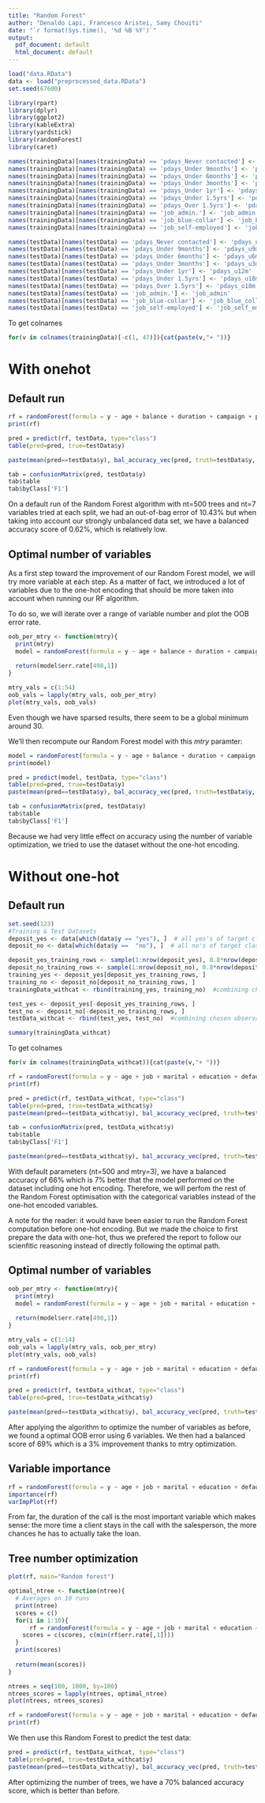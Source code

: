 ```yaml
---
title: "Random Forest"
author: "Denaldo Lapi, Francesco Aristei, Samy Chouiti"
date: "`r format(Sys.time(), '%d %B %Y')`"
output:
  pdf_document: default
  html_document: default
---
```


```r
load("data.RData")
data <- load("preprocessed_data.RData")
set.seed(67600)
```

```r
library(rpart)
library(dplyr)
library(ggplot2)
library(kableExtra)
library(yardstick)
library(randomForest)
library(caret)
```

```r
names(trainingData)[names(trainingData) == 'pdays_Never contacted'] <- 'pdays_never'
names(trainingData)[names(trainingData) == 'pdays_Under 9months'] <- 'pdays_u9m'
names(trainingData)[names(trainingData) == 'pdays_Under 6months'] <- 'pdays_u6m'
names(trainingData)[names(trainingData) == 'pdays_Under 3months'] <- 'pdays_u3m'
names(trainingData)[names(trainingData) == 'pdays_Under 1yr'] <- 'pdays_u12m'
names(trainingData)[names(trainingData) == 'pdays_Under 1.5yrs'] <- 'pdays_u18m'
names(trainingData)[names(trainingData) == 'pdays_Over 1.5yrs'] <- 'pdays_o18m'
names(trainingData)[names(trainingData) == 'job_admin.'] <- 'job_admin'
names(trainingData)[names(trainingData) == 'job_blue-collar'] <- 'job_blue_collar'
names(trainingData)[names(trainingData) == 'job_self-employed'] <- 'job_self_employed'
```

```r
names(testData)[names(testData) == 'pdays_Never contacted'] <- 'pdays_never'
names(testData)[names(testData) == 'pdays_Under 9months'] <- 'pdays_u9m'
names(testData)[names(testData) == 'pdays_Under 6months'] <- 'pdays_u6m'
names(testData)[names(testData) == 'pdays_Under 3months'] <- 'pdays_u3m'
names(testData)[names(testData) == 'pdays_Under 1yr'] <- 'pdays_u12m'
names(testData)[names(testData) == 'pdays_Under 1.5yrs'] <- 'pdays_u18m'
names(testData)[names(testData) == 'pdays_Over 1.5yrs'] <- 'pdays_o18m'
names(testData)[names(testData) == 'job_admin.'] <- 'job_admin'
names(testData)[names(testData) == 'job_blue-collar'] <- 'job_blue_collar'
names(testData)[names(testData) == 'job_self-employed'] <- 'job_self_employed'
```


To get colnames
```r
for(v in colnames(trainingData)[-c(1, 47)]){cat(paste(v,"+ "))}
```

# With onehot
## Default run
```r
rf = randomForest(formula = y ~ age + balance + duration + campaign + previous + poutcome_failure + poutcome_success + poutcome_unknown + job_admin + job_blue_collar + job_entrepreneur + job_housemaid + job_management + job_retired + job_self_employed + job_services + job_student + job_technician + job_unemployed + job_unknown + marital_divorced + marital_married + marital_single + education_primary + education_secondary + education_tertiary + education_unknown + default_no + default_yes + housing_no + housing_yes + loan_no + loan_yes + month_apr + month_aug + month_dec + month_feb + month_jan + month_jul + month_jun + month_mar + month_may + month_nov + month_oct + month_sep + pdays_never + pdays_u3m + pdays_u6m + pdays_u9m + pdays_u12m + pdays_u18m + pdays_o18m, data=trainingData)
print(rf)
```

```r
pred = predict(rf, testData, type="class")
table(pred=pred, true=testData$y)
```

```r
paste(mean(pred==testData$y), bal_accuracy_vec(pred, truth=testData$y, estimator="binary"))
```

```r
tab = confusionMatrix(pred, testData$y)
tab$table
tab$byClass['F1']
```

On a default run of the Random Forest algorithm with nt=500 trees and nt=7 variables tried at each split, we had an out-of-bag error of 10.43% but when taking into account our strongly unbalanced data set, we have a balanced accuracy score of 0.62%, which is relatively low.


## Optimal number of variables
As a first step toward the improvement of our Random Forest model, we will try more variable at each step. As a matter of fact, we introduced a lot of variables due to the one-hot encoding that should be more taken into account when running our RF algorithm.

To do so, we will iterate over a range of variable number and plot the OOB error rate.
```r
oob_per_mtry <- function(mtry){
  print(mtry)
  model = randomForest(formula = y ~ age + balance + duration + campaign + previous + poutcome_failure + poutcome_success + poutcome_unknown + job_admin + job_blue_collar + job_entrepreneur + job_housemaid + job_management + job_retired + job_self_employed + job_services + job_student + job_technician + job_unemployed + job_unknown + marital_divorced + marital_married + marital_single + education_primary + education_secondary + education_tertiary + education_unknown + default_no + default_yes + housing_no + housing_yes + loan_no + loan_yes + month_apr + month_aug + month_dec + month_feb + month_jan + month_jul + month_jun + month_mar + month_may + month_nov + month_oct + month_sep + pdays_never + pdays_u3m + pdays_u6m + pdays_u9m + pdays_u12m + pdays_u18m + pdays_o18m, data=trainingData, ntree=500, mtry=mtry)
  
  return(model$err.rate[498,1])
}

mtry_vals = c(1:54)
oob_vals = lapply(mtry_vals, oob_per_mtry)
plot(mtry_vals, oob_vals)
```
Even though we have sparsed results, there seem to be a global minimum around 30.

We'll then recompute our Random Forest model with this *mtry* paramter:
```r
model = randomForest(formula = y ~ age + balance + duration + campaign + previous + poutcome_failure + poutcome_success + poutcome_unknown + job_admin + job_blue_collar + job_entrepreneur + job_housemaid + job_management + job_retired + job_self_employed + job_services + job_student + job_technician + job_unemployed + job_unknown + marital_divorced + marital_married + marital_single + education_primary + education_secondary + education_tertiary + education_unknown + default_no + default_yes + housing_no + housing_yes + loan_no + loan_yes + month_apr + month_aug + month_dec + month_feb + month_jan + month_jul + month_jun + month_mar + month_may + month_nov + month_oct + month_sep + pdays_never + pdays_u3m + pdays_u6m + pdays_u9m + pdays_u12m + pdays_u18m + pdays_o18m, data=trainingData, ntree=500, mtry=30)
print(model)
```


```r
pred = predict(model, testData, type="class")
table(pred=pred, true=testData$y)
paste(mean(pred==testData$y), bal_accuracy_vec(pred, truth=testData$y, estimator="binary"))
```
```r
tab = confusionMatrix(pred, testData$y)
tab$table
tab$byClass['F1']
```
Because we had very little effect on accuracy using the number of variable optimization, we tried to use the dataset without the one-hot encoding.








# Without one-hot
## Default run


```r
set.seed(123)
#Training & Test Datasets
deposit_yes <- data[which(data$y == "yes"), ]  # all yes's of target class
deposit_no <- data[which(data$y ==  "no"), ]  # all no's of target class

deposit_yes_training_rows <- sample(1:nrow(deposit_yes), 0.8*nrow(deposit_yes))  #randomly choosing 80% observations of yes class
deposit_no_training_rows <- sample(1:nrow(deposit_no), 0.8*nrow(deposit_no))  #randomly choosing 80% observations of no class
training_yes <- deposit_yes[deposit_yes_training_rows, ]  
training_no <- deposit_no[deposit_no_training_rows, ]
trainingData_withcat <- rbind(training_yes, training_no)  #combining chosen observations

test_yes <- deposit_yes[-deposit_yes_training_rows, ]
test_no <- deposit_no[-deposit_no_training_rows, ]
testData_withcat <- rbind(test_yes, test_no)  #combining chosen observations

summary(trainingData_withcat)
```

To get colnames
```r
for(v in colnames(trainingData_withcat)){cat(paste(v,"+ "))}
```

```r
rf = randomForest(formula = y ~ age + job + marital + education + default + balance + housing + loan + month + duration + campaign + pdays + previous + poutcome, data=trainingData_withcat)
print(rf)
```

```r
pred = predict(rf, testData_withcat, type="class")
table(pred=pred, true=testData_withcat$y)
paste(mean(pred==testData_withcat$y), bal_accuracy_vec(pred, truth=testData_withcat$y, estimator="binary"))
```

```r
tab = confusionMatrix(pred, testData_withcat$y)
tab$table
tab$byClass['F1']
```

```r
paste(mean(pred==testData_withcat$y), bal_accuracy_vec(pred, truth=testData_withcat$y, estimator="binary"))
```
With default parameters (nt=500 and mtry=3), we have a balanced accuracy of 66% which is 7% better that the model performed on the dataset including one hot encoding. Therefore, we will perfom the rest of the Random Forest optimisation with the categorical variables instead of the one-hot encoded variables.

A note for the reader: it would have been easier to run the Random Forest computation before one-hot encoding. But we made the choice to first prepare the data with one-hot, thus we prefered the report to follow our scienfitic reasoning instead of directly following the optimal path.

## Optimal number of variables

```r
oob_per_mtry <- function(mtry){
  print(mtry)
  model = randomForest(formula = y ~ age + job + marital + education + default + balance + housing + loan + month + duration + campaign + pdays + previous + poutcome, data=trainingData_withcat, ntree=500, mtry=mtry)
  
  return(model$err.rate[498,1])
}

mtry_vals = c(1:14)
oob_vals = lapply(mtry_vals, oob_per_mtry)
plot(mtry_vals, oob_vals)
```

```r
rf = randomForest(formula = y ~ age + job + marital + education + default + balance + housing + loan + month + duration + campaign + pdays + previous + poutcome, data=trainingData_withcat, mtry=6)
print(rf)
```

```r
pred = predict(rf, testData_withcat, type="class")
table(pred=pred, true=testData_withcat$y)
```


```r
paste(mean(pred==testData_withcat$y), bal_accuracy_vec(pred, truth=testData_withcat$y, estimator="binary"))
```

After applying the algorithm to optimize the number of variables as before, we found a optimal OOB error using 6 variables. We then had a balanced score of 69% which is a 3% improvement thanks to mtry optimization.

## Variable importance
```r
rf = randomForest(formula = y ~ age + job + marital + education + default + balance + housing + loan + month + duration + campaign + pdays + previous + poutcome, data=trainingData_withcat, mtry=6, importance=TRUE)
importance(rf)
varImpPlot(rf)
```
From far, the duration of the call is the most important variable which makes sense: the more time a client stays in the call with the salesperson, the more chances he has to actually take the loan.

## Tree number optimization
```r
plot(rf, main="Random forest")
```
```r
optimal_ntree <- function(ntree){
  # Averages on 10 runs
  print(ntree)
  scores = c()
  for(i in 1:10){
      rf = randomForest(formula = y ~ age + job + marital + education + default + balance + housing + loan + month + duration + campaign + pdays + previous + poutcome, data=trainingData_withcat, ntree=ntree, mtry=6)
    scores = c(scores, c(min(rf$err.rate[,1])))
  }
  print(scores)
  
  return(mean(scores))
}
```

```r
ntrees = seq(100, 1000, by=100)
ntrees_scores = lapply(ntrees, optimal_ntree)
plot(ntrees, ntrees_scores)
```





```r
rf = randomForest(formula = y ~ age + job + marital + education + default + balance + housing + loan + month + duration + campaign + pdays + previous + poutcome, data=trainingData_withcat, mtry=6, ntree=1000)
print(rf)
```


We then use this Random Forest to predict the test data:
```r
pred = predict(rf, testData_withcat, type="class")
table(pred=pred, true=testData_withcat$y)
paste(mean(pred==testData_withcat$y), bal_accuracy_vec(pred, truth=testData_withcat$y, estimator="binary"))
```
After optimizing the number of trees, we have a 70% balanced accuracy score, which is better than before.


